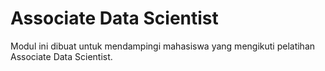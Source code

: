 # Associate Data Scientist  
Modul ini dibuat untuk mendampingi mahasiswa yang mengikuti pelatihan Associate Data Scientist.  